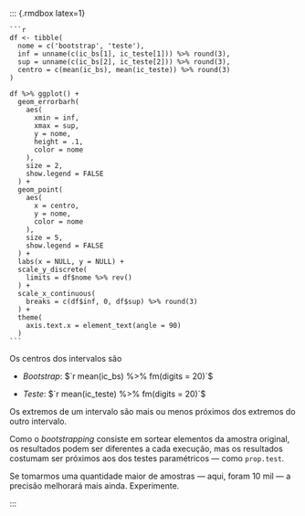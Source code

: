 
   ::: {.rmdbox latex=1}
   
    ```r
    df <- tibble(
      nome = c('bootstrap', 'teste'),
      inf = unname(c(ic_bs[1], ic_teste[1])) %>% round(3),
      sup = unname(c(ic_bs[2], ic_teste[2])) %>% round(3),
      centro = c(mean(ic_bs), mean(ic_teste)) %>% round(3)
    )
    
    df %>% ggplot() +
      geom_errorbarh(
        aes(
          xmin = inf,
          xmax = sup,
          y = nome,
          height = .1,
          color = nome
        ),
        size = 2,
        show.legend = FALSE
      ) + 
      geom_point(
        aes(
          x = centro,
          y = nome,
          color = nome
        ),
        size = 5,
        show.legend = FALSE
      ) +
      labs(x = NULL, y = NULL) +
      scale_y_discrete(
        limits = df$nome %>% rev()
      ) +
      scale_x_continuous(
        breaks = c(df$inf, 0, df$sup) %>% round(3)
      ) +
      theme(
        axis.text.x = element_text(angle = 90)
      )
    ```

   Os centros dos intervalos são
   
   * *Bootstrap*: $`r mean(ic_bs) %>% fm(digits = 20)`$
   
   * *Teste*: $`r mean(ic_teste) %>% fm(digits = 20)`$
   
   Os extremos de um intervalo são mais ou menos próximos dos extremos do outro intervalo. 
   
   Como o *bootstrapping* consiste em sortear elementos da amostra original, os resultados podem ser diferentes a cada execução, mas os resultados costumam ser próximos aos dos testes paramétricos --- como `prop.test`.
   
   Se tomarmos uma quantidade maior de amostras --- aqui, foram $10$ mil --- a precisão melhorará mais ainda. Experimente.

   :::
